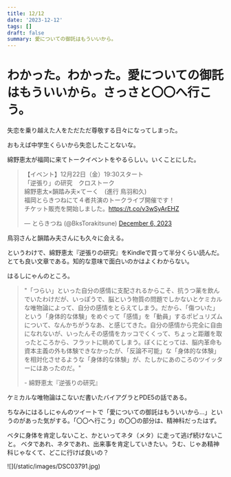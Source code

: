 ```yaml
---
title: 12/12
date: '2023-12-12'
tags: []
draft: false
summary: 愛についての御託はもういいから。
---
```

# わかった。わかった。愛についての御託はもういいから。さっさと〇〇へ行こう。
失恋を乗り越えた人をただただ尊敬する日々になってしまった。

おもえば中学生くらいから失恋したことないな。

綿野恵太が福岡に来てトークイベントをやるらしい。いくことにした。
<div>
<blockquote class="twitter-tweet"><p lang="ja" dir="ltr">【イベント】12月22日（金）19:30スタート<br />「逆張り」の研究　クロストーク<br />綿野恵太×韻踏み夫×てーく　(進行 鳥羽和久)<br />福岡とらきつねにて４者共演のトークライブ開催です！<br />チケット販売を開始しました。<a href="https://t.co/v3wSyArEHZ">https://t.co/v3wSyArEHZ</a></p>&mdash; とらきつね (@BksTorakitsune) <a href="https://twitter.com/BksTorakitsune/status/1732306070356521008?ref_src=twsrc%5Etfw">December 6, 2023</a></blockquote> <script async src="https://platform.twitter.com/widgets.js" charset="utf-8"></script>
</div>
鳥羽さんと韻踏み夫さんにも久々に会える。

というわけで、綿野恵太『逆張りの研究』をKindleで買って半分くらい読んだ。とても良い文章である。知的な意味で面白いのかはよくわからない。

はるしにゃんのところ。
<blockquote class="border-l-4 border-gray-500 italic my-8 pl-8">
  <p class="text-lg font-semibold">"「つらい」といった自分の感情に支配されるからこそ、抗うつ薬を飲んでいたわけだが、いっぽうで、脳という物質の問題でしかないとケミカルな唯物論によって、自分の感情をとらえてしまう。だから、「傷ついた」という「身体的な体験」をめぐって「感情」を「動員」するポピュリズムについて、なんかちがうなあ、と感じてきた。自分の感情から完全に自由になれないが、いったんその感情をカッコでくくって、ちょっと距離を取ったところから、フラットに眺めてしまう。ぼくにとっては、脳内革命も資本主義の外も体験できなかったが、「反論不可能」な「身体的な体験」を相対化させるような「身体的な体験」が、たしかにあのころのツイッターにはあったのだ。"</p>
  <p class="text-md font-medium mt-2">- 綿野恵太『逆張りの研究』</p>
</blockquote>


ケミカルな唯物論はこないだ書いたバイアグラとPDE5の話である。

ちなみにはるしにゃんのツイートで「愛についての御託はもういいから…」というのがあった気がする。「〇〇へ行こう」の〇〇の部分は、精神科だったはず。

ベタに身体を肯定しないこと、かといってネタ（メタ）に走って逃げ続けないこと。
ベタであれ、ネタであれ、出来事を肯定していきたい。うむ、じゃあ精神科じゃなくて、どこに行けば良いの？

<div class="w-auto h-full">
    ![](/static/images/DSC03791.jpg)
</div>


